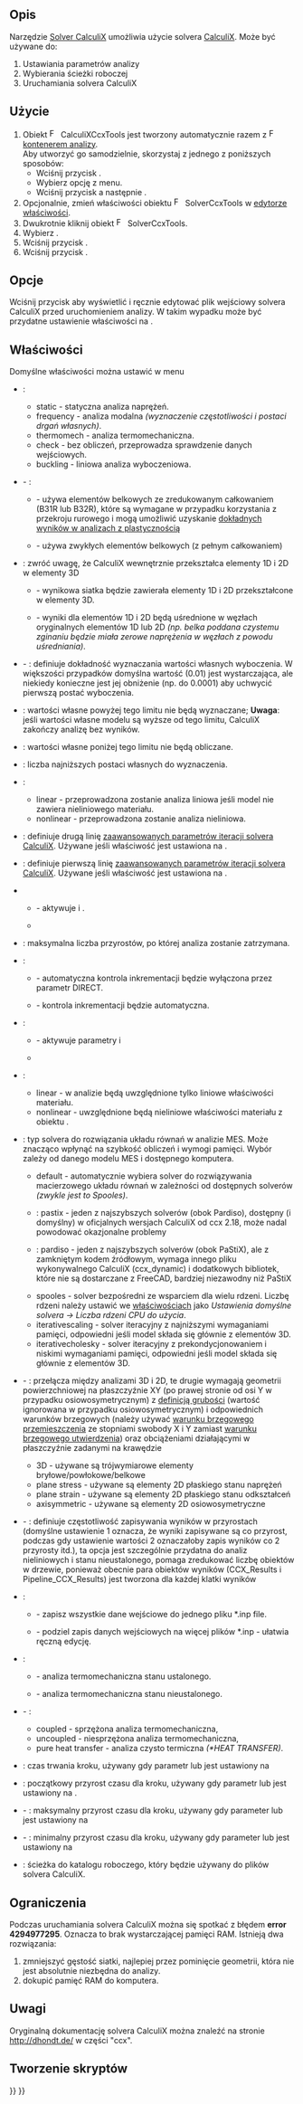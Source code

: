 <languages/>

{{Docnav
|[[FEM_FemMesh2Mesh/pl|Siatka MES do siatki]]
|[[FEM_SolverElmer/pl|Solver Elmer]]
|[[FEM_Workbench/pl|środowisko pracy MES]]
|IconL=FEM_FemMesh2Mesh.svg
|IconR=FEM_SolverElmer.svg
|IconC=Workbench_FEM.svg
}}

{{GuiCommand/pl
|Name=FEM SolverCalculixCcxtools
|Name/pl=MES: Solver CalculiX
|MenuLocation=Rozwiąż → Solver CalculiX
|Workbenches=[[FEM_Workbench/pl|MES]]
|Shortcut={{KEY|S}} {{KEY|X}}
|SeeAlso=[[FEM_tutorial/pl|Poradnik MES]]
}}

<span id="Description"></span>
==Opis==

Narzędzie [[FEM_SolverCalculixCcxtools/pl|Solver CalculiX]] umożliwia użycie solvera [https://en.wikipedia.org/wiki/Calculix CalculiX]. Może być używane do:
# Ustawiania parametrów analizy
# Wybierania ścieżki roboczej
# Uruchamiania solvera CalculiX

<span id="Usage"></span>
==Użycie==

# Obiekt [[Image:FEM_SolverCalculixCcxtools.svg|16px]] CalculiXCcxTools jest tworzony automatycznie razem z [[Image:FEM_Analysis.svg|16px|link=FEM_Analysis/pl]] [[FEM_Analysis/pl|kontenerem analizy]].<br>Aby utworzyć go samodzielnie, skorzystaj z jednego z poniższych sposobów:
#* Wciśnij przycisk {{Button|[[Image:FEM_SolverCalculixCcxtools.svg|16px]] '''Solver CalculiX'''}}.
#* Wybierz opcję {{MenuCommand|Rozwiąż → [[Image:FEM_SolverCalculixCcxtools.svg|16px]] Solver CalculiX}} z menu.
#* Wciśnij przycisk {{KEY|S}} a następnie {{KEY|X}}.
# Opcjonalnie, zmień właściwości obiektu [[Image:FEM_SolverCalculixCcxtools.svg|16px]] SolverCcxTools w [[Property_editor/pl|edytorze właściwości]].
# Dwukrotnie kliknij obiekt [[Image:FEM_SolverCalculixCcxtools.svg|16px]] SolverCcxTools.
# Wybierz {{MenuCommand|Typ analizy}}.
# Wciśnij przycisk {{Button|Zapisz plik wejściowy .inp}}.
# Wciśnij przycisk {{Button|Uruchom CalculiX}}.

<span id="Options"></span>
==Opcje==

Wciśnij przycisk {{Button|Edytuj plik .inp}} aby wyświetlić i ręcznie edytować plik wejściowy solvera CalculiX przed uruchomieniem analizy. W takim wypadku może być przydatne ustawienie właściwości {{PropertyData|Split Input Writer}} na {{True/pl}}.

<span id="Properties"></span>
==Właściwości==

Domyślne właściwości można ustawić w menu {{MenuCommand|Edycja → Preferencje ... → MES → CalculiX}}

* {{PropertyData|Analysis Type}}:
** static - statyczna analiza naprężeń.
** frequency - analiza modalna ''(wyznaczenie częstotliwości i postaci drgań własnych)''.
** thermomech - analiza termomechaniczna.
** check - bez obliczeń, przeprowadza sprawdzenie danych wejściowych.
** buckling - liniowa analiza wyboczeniowa. {{Version/pl|0.20}}

* {{PropertyData|Beam Reduced Integration}} - {{Version/pl|1.0}}:
** {{true/pl}} - używa elementów belkowych ze zredukowanym całkowaniem (B31R lub B32R), które są wymagane w przypadku korzystania z przekroju rurowego i mogą umożliwić uzyskanie [https://forum.freecad.org/viewtopic.php?t=61233 dokładnych wyników w analizach z plastycznością]
** {{false/pl}} - używa zwykłych elementów belkowych (z pełnym całkowaniem)

* {{PropertyData|Beam Shell Result Output 3D}}: zwróć uwagę, że CalculiX wewnętrznie przekształca elementy 1D i 2D w elementy 3D
** {{true/pl}} - wynikowa siatka będzie zawierała elementy 1D i 2D przekształcone w elementy 3D.
** {{false/pl}} - wyniki dla elementów 1D i 2D będą uśrednione w węzłach oryginalnych elementów 1D lub 2D ''(np. belka poddana czystemu zginaniu będzie miała zerowe naprężenia w węzłach z powodu uśredniania)''.

* {{PropertyData|Buckling Accuracy}} - {{Version/pl|1.1}}: definiuje dokładność wyznaczania wartości własnych wyboczenia. W większości przypadków domyślna wartość (0.01) jest wystarczająca, ale niekiedy konieczne jest jej obniżenie (np. do 0.0001) aby uchwycić pierwszą postać wyboczenia.

* {{PropertyData|Eigenmode High Limit}}: wartości własne powyżej tego limitu nie będą wyznaczane; '''Uwaga''': jeśli wartości własne modelu są wyższe od tego limitu, CalculiX zakończy analizę bez wyników.

* {{PropertyData|Eigenmode Low Limit}}: wartości własne poniżej tego limitu nie będą obliczane.

* {{PropertyData|Eigenmodes Count}}: liczba najniższych postaci własnych do wyznaczenia.

* {{PropertyData|Geometric Nonlinearity}}:
** linear - przeprowadzona zostanie analiza liniowa jeśli model nie zawiera nieliniowego materiału.
** nonlinear - przeprowadzona zostanie analiza nieliniowa.

* {{PropertyData|Iterations Control parameter Cutb}}: definiuje drugą linię [http://www.dhondt.de/ccx_2.17.pdf#subsection.8.24 zaawansowanych parametrów iteracji solvera CalculiX]. Używane jeśli właściwość {{PropertyData|Iterations Control Parameter Time Use}} jest ustawiona na {{true/pl}}.

* {{PropertyData|Iterations Control Parameter Iter}}: definiuje pierwszą linię [http://www.dhondt.de/ccx_2.17.pdf#subsection.8.24 zaawansowanych parametrów iteracji solvera CalculiX]. Używane jeśli właściwość {{PropertyData|Iterations Control Parameter Time Use}} jest ustawiona na {{true/pl}}.

* {{PropertyData|Iterations Control Parameter Time Use}}
** {{true/pl}} - aktywuje {{PropertyData|Iterations Control parameter Cutb}} i {{PropertyData|Iterations Control Parameter Iter}}.
** {{false/pl}}

* {{PropertyData|Iterations Maximum}}: maksymalna liczba przyrostów, po której analiza zostanie zatrzymana.

* {{PropertyData|Iterations User Defined Incrementations}}:
** {{true/pl}} - automatyczna kontrola inkrementacji będzie wyłączona przez parametr DIRECT.
** {{false/pl}} - kontrola inkrementacji będzie automatyczna.

* {{PropertyData|Iterations User Defined Time Step Length}}:
** {{true/pl}} - aktywuje parametry {{PropertyData|Time End}} i {{PropertyData|Time Initial Step}}
** {{false/pl}}

* {{PropertyData|Material Nonlinearity}}:
** linear - w analizie będą uwzględnione tylko liniowe właściwości materiału.
** nonlinear - uwzględnione będą nieliniowe właściwości materiału z obiektu {{KEY|[[Image:FEM_MaterialMechanicalNonlinear.svg|24px]] [[FEM_MaterialMechanicalNonlinear/pl|Nieliniowy materiał mechaniczny]]}}.

* {{PropertyData|Matrix Solver Type}}: typ solvera do rozwiązania układu równań w analizie MES. Może znacząco wpłynąć na szybkość obliczeń i wymogi pamięci. Wybór zależy od danego modelu MES i dostępnego komputera.
** default - automatycznie wybiera solver do rozwiązywania macierzowego układu równań w zależności od dostępnych solverów ''(zwykle jest to Spooles)''.
** {{Version/pl|1.0}}: pastix - jeden z najszybszych solverów (obok Pardiso), dostępny (i domyślny) w oficjalnych wersjach CalculiX od ccx 2.18, może nadal powodować okazjonalne problemy
** {{Version/pl|1.0}}: pardiso - jeden z najszybszych solverów (obok PaStiX), ale z zamkniętym kodem źródłowym, wymaga innego pliku wykonywalnego CalculiX (ccx_dynamic) i dodatkowych bibliotek, które nie są dostarczane z FreeCAD, bardziej niezawodny niż PaStiX
** spooles - solver bezpośredni ze wsparciem dla wielu rdzeni. Liczbę rdzeni należy ustawić we [[FEM_Preferences/pl#CalculiX|właściwościach]] jako ''Ustawienia domyślne solvera → Liczba rdzeni CPU do użycia''.
** iterativescaling - solver iteracyjny z najniższymi wymaganiami pamięci, odpowiedni jeśli model składa się głównie z elementów 3D.
** iterativecholesky - solver iteracyjny z prekondycjonowaniem i niskimi wymaganiami pamięci, odpowiedni jeśli model składa się głównie z elementów 3D.

* {{PropertyData|Model Space}} - {{Version/pl|1.0}}: przełącza między analizami 3D i 2D, te drugie wymagają geometrii powierzchniowej na płaszczyźnie XY (po prawej stronie od osi Y w przypadku osiowosymetrycznym) z [[FEM_ElementGeometry2D/pl|definicją grubości]] (wartość ignorowana w przypadku osiowosymetrycznym) i odpowiednich warunków brzegowych (należy używać [[FEM_ConstraintDisplacement/pl|warunku brzegowego przemieszczenia]] ze stopniami swobody X i Y zamiast [[FEM_ConstraintFixed/pl|warunku brzegowego utwierdzenia]]) oraz obciążeniami działającymi w płaszczyźnie zadanymi na krawędzie
** 3D - używane są trójwymiarowe elementy bryłowe/powłokowe/belkowe
** plane stress - używane są elementy 2D płaskiego stanu naprężeń
** plane strain - używane są elementy 2D płaskiego stanu odkształceń
** axisymmetric - używane są elementy 2D osiowosymetryczne

* {{PropertyData|Output Frequency}} - {{Version/pl|1.0}}: definiuje częstotliwość zapisywania wyników w przyrostach (domyślne ustawienie 1 oznacza, że wyniki zapisywane są co przyrost, podczas gdy ustawienie wartości 2 oznaczałoby zapis wyników co 2 przyrosty itd.), ta opcja jest szczególnie przydatna do analiz nieliniowych i stanu nieustalonego, pomaga zredukować liczbę obiektów w drzewie, ponieważ obecnie para obiektów wyników (CCX_Results i Pipeline_CCX_Results) jest tworzona dla każdej klatki wyników

* {{PropertyData|Split Input Writer}}:
** {{false/pl}} - zapisz wszystkie dane wejściowe do jednego pliku *.inp file.
** {{true/pl}} - podziel zapis danych wejściowych na więcej plików *.inp - ułatwia ręczną edycję.

* {{PropertyData|Thermo Mech Steady State}}:
** {{true/pl}} - analiza termomechaniczna stanu ustalonego.
** {{false/pl}} - analiza termomechaniczna stanu nieustalonego.

* {{PropertyData|Thermo Mech Type}} - {{Version/pl|1.0}}:
** coupled - sprzężona analiza termomechaniczna,
** uncoupled - niesprzężona analiza termomechaniczna,
** pure heat transfer - analiza czysto termiczna ''(*HEAT TRANSFER)''.

* {{PropertyData|Time End}}: czas trwania kroku, używany gdy parametr {{PropertyData|Iterations User Defined Incrementations}} lub {{PropertyData|Iterations User Defined Time Step Length}} jest ustawiony na {{true/pl}}

* {{PropertyData|Time Initial Step}}: początkowy przyrost czasu dla kroku, używany gdy parametr {{PropertyData|Iterations User Defined Incrementations}} lub {{PropertyData|Iterations User Defined Time Step Length}} jest ustawiony na {{true/pl}}.

* {{PropertyData|Time Maximum Step}} - {{Version/pl|1.0}}: maksymalny przyrost czasu dla kroku, używany gdy parameter {{PropertyData|Iterations User Defined Incrementations}} lub {{PropertyData|Iterations User Defined Time Step Length}} jest ustawiony na {{true/pl}}

* {{PropertyData|Time Minimum Step}} - {{Version/pl|1.0}}: minimalny przyrost czasu dla kroku, używany gdy parameter {{PropertyData|Iterations User Defined Incrementations}} lub {{PropertyData|Iterations User Defined Time Step Length}} jest ustawiony na {{true/pl}}

* {{PropertyData|Working Dir}}: ścieżka do katalogu roboczego, który będzie używany do plików solvera CalculiX.

<span id="Limitations"></span>
==Ograniczenia==

Podczas uruchamiania solvera CalculiX można się spotkać z błędem '''error 4294977295'''. Oznacza to brak wystarczającej pamięci RAM. Istnieją dwa rozwiązania:
# zmniejszyć gęstość siatki, najlepiej przez pominięcie geometrii, która nie jest absolutnie niezbędna do analizy.
# dokupić pamięć RAM do komputera.

<span id="Notes"></span>
==Uwagi==

Oryginalną dokumentację solvera CalculiX można znaleźć na stronie http://dhondt.de/ w części "ccx".

<span id="Scripting"></span>
==Tworzenie skryptów==


{{Docnav
|[[FEM_FemMesh2Mesh/pl|Siatka MES do siatki]]
|[[FEM_SolverElmer/pl|Solver Elmer]]
|[[FEM_Workbench/pl|środowisko pracy MES]]
|IconL=FEM_FemMesh2Mesh.svg
|IconR=FEM_SolverElmer.svg
|IconC=Workbench_FEM.svg
}}

{{FEM Tools navi{{#translation:}}}}
{{Userdocnavi{{#translation:}}}}